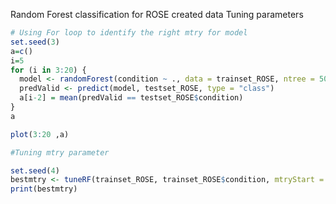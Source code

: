 Random Forest classification for ROSE created data
Tuning parameters 

```r
# Using For loop to identify the right mtry for model
set.seed(3)
a=c()
i=5
for (i in 3:20) {
  model <- randomForest(condition ~ ., data = trainset_ROSE, ntree = 500, mtry = i, importance = TRUE)
  predValid <- predict(model, testset_ROSE, type = "class")
  a[i-2] = mean(predValid == testset_ROSE$condition)
}
a

plot(3:20 ,a)
```

```r
#Tuning mtry parameter 

set.seed(4)
bestmtry <- tuneRF(trainset_ROSE, trainset_ROSE$condition, mtryStart = 3, stepFactor=1.5, improve=1e-5, ntree=500)
print(bestmtry)
```
